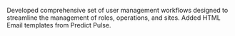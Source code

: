 Developed comprehensive set of user management workflows designed to streamline the management of roles, operations, and sites. Added HTML Email templates from Predict Pulse.